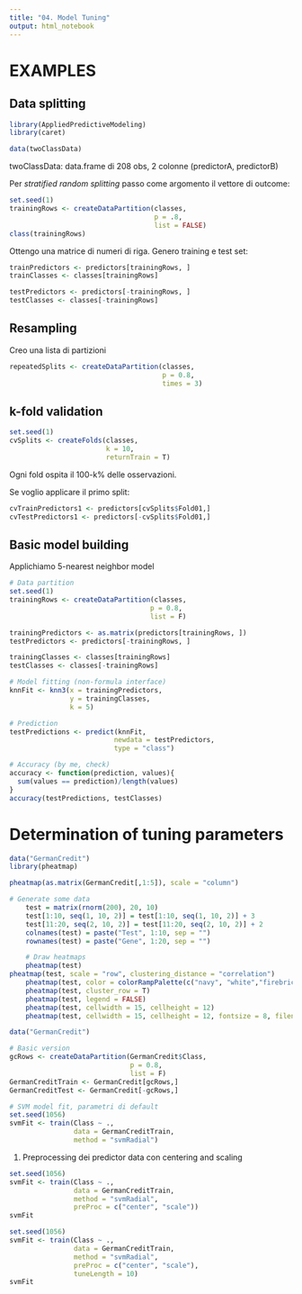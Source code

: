 ```yaml
---
title: "04. Model Tuning"
output: html_notebook
---
```


# EXAMPLES

## Data splitting

```r
library(AppliedPredictiveModeling)
library(caret)

data(twoClassData)
```
twoClassData: data.frame di 208 obs, 2 colonne (predictorA, predictorB)

Per _stratified random splitting_ passo come argomento il vettore di outcome:

```r
set.seed(1)
trainingRows <- createDataPartition(classes,
                                    p = .8,
                                    list = FALSE) 
class(trainingRows)
```

Ottengo una matrice di numeri di riga. Genero training e test set:

```r
trainPredictors <- predictors[trainingRows, ]
trainClasses <- classes[trainingRows]

testPredictors <- predictors[-trainingRows, ]
testClasses <- classes[-trainingRows]
```


## Resampling

Creo una lista di partizioni

```r
repeatedSplits <- createDataPartition(classes,
                                      p = 0.8,
                                      times = 3)
```

## k-fold validation

```r
set.seed(1)
cvSplits <- createFolds(classes, 
                        k = 10,
                        returnTrain = T)
```

Ogni fold ospita il 100-k% delle osservazioni. 

Se voglio applicare il primo split:

```r
cvTrainPredictors1 <- predictors[cvSplits$Fold01,]
cvTestPredictors1 <- predictors[-cvSplits$Fold01,]
```


## Basic model building

Applichiamo 5-nearest neighbor model

```r

# Data partition
set.seed(1)
trainingRows <- createDataPartition(classes,
                                   p = 0.8,
                                   list = F)

trainingPredictors <- as.matrix(predictors[trainingRows, ])
testPredictors <- predictors[-trainingRows, ]

trainingClasses <- classes[trainingRows]
testClasses <- classes[-trainingRows]

# Model fitting (non-formula interface)
knnFit <- knn3(x = trainingPredictors, 
               y = trainingClasses,
               k = 5)

# Prediction
testPredictions <- predict(knnFit,
                          newdata = testPredictors,
                          type = "class")

# Accuracy (by me, check)
accuracy <- function(prediction, values){
  sum(values == prediction)/length(values)  
}
accuracy(testPredictions, testClasses)

```

# Determination of tuning parameters


```r
data("GermanCredit")
library(pheatmap)

pheatmap(as.matrix(GermanCredit[,1:5]), scale = "column")

# Generate some data
	test = matrix(rnorm(200), 20, 10)
	test[1:10, seq(1, 10, 2)] = test[1:10, seq(1, 10, 2)] + 3
	test[11:20, seq(2, 10, 2)] = test[11:20, seq(2, 10, 2)] + 2
	colnames(test) = paste("Test", 1:10, sep = "")
	rownames(test) = paste("Gene", 1:20, sep = "")

	# Draw heatmaps
	pheatmap(test)
pheatmap(test, scale = "row", clustering_distance = "correlation")
	pheatmap(test, color = colorRampPalette(c("navy", "white","firebrick3"))(50))
	pheatmap(test, cluster_row = T)
	pheatmap(test, legend = FALSE)
	pheatmap(test, cellwidth = 15, cellheight = 12)
	pheatmap(test, cellwidth = 15, cellheight = 12, fontsize = 8, filename = "test.pdf")


```



```r
data("GermanCredit")

# Basic version
gcRows <- createDataPartition(GermanCredit$Class, 
                              p = 0.8,
                              list = F)
GermanCreditTrain <- GermanCredit[gcRows,]
GermanCreditTest <- GermanCredit[-gcRows,]

# SVM model fit, parametri di default
set.seed(1056)
svmFit <- train(Class ~ .,
                data = GermanCreditTrain,
                method = "svmRadial")
```

1. Preprocessing dei predictor data con centering and scaling

```r
set.seed(1056)
svmFit <- train(Class ~ .,
                data = GermanCreditTrain,
                method = "svmRadial",
                preProc = c("center", "scale"))
svmFit
```

```r
set.seed(1056)
svmFit <- train(Class ~ .,
                data = GermanCreditTrain,
                method = "svmRadial",
                preProc = c("center", "scale"),
                tuneLength = 10)
svmFit
```
